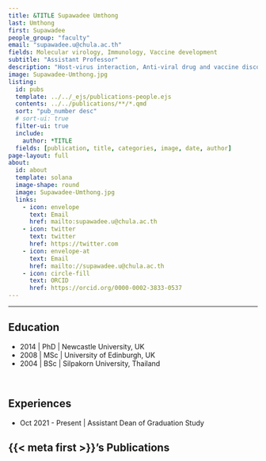 ```yaml
---
title: &TITLE Supawadee Umthong
last: Umthong
first: Supawadee
people_group: "faculty"
email: "supawadee.u@chula.ac.th"
fields: Molecular virology, Immunology, Vaccine development
subtitle: "Assistant Professor"
description: "Host-virus interaction, Anti-viral drug and vaccine discovery"
image: Supawadee-Umthong.jpg
listing:
  id: pubs
  template: ../../_ejs/publications-people.ejs 
  contents: ../../publications/**/*.qmd
  sort: "pub_number desc"
  # sort-ui: true
  filter-ui: true
  include:
    author: *TITLE
  fields: [publication, title, categories, image, date, author]
page-layout: full
about: 
  id: about
  template: solana
  image-shape: round
  image: Supawadee-Umthong.jpg
  links:
    - icon: envelope
      text: Email
      href: mailto:supawadee.u@chula.ac.th
    - icon: twitter
      text: twitter
      href: https://twitter.com
    - icon: envelope-at
      text: Email
      href: mailto://supawadee.u@chula.ac.th
    - icon: circle-fill
      text: ORCID
      href: https://orcid.org/0000-0002-3833-0537
---
```


<hr>


:::{#about}



## Education

- 2014 | PhD | Newcastle University, UK
- 2008 | MSc | University of Edinburgh, UK
- 2004 | BSc | Silpakorn University, Thailand

<br>

## Experiences

- Oct 2021 - Present | Assistant Dean of Graduation Study

:::

## {{< meta first >}}'s Publications

:::{#pubs}
:::